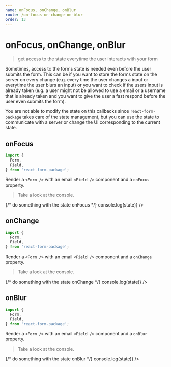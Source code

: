 ```yaml
---
name: onFocus, onChange, onBlur
route: /on-focus-on-change-on-blur
order: 13
---
```



# onFocus, onChange, onBlur

> get access to the state everytime the user interacts with your form

Sometimes, access to the forms state is needed even before the user submits the form. This can be if you want to store the forms state on the server on every change (e.g. every time the user changes a input or everytime the user blurs an input) or you want to check if the users input is already taken (e.g. a user might not be allowed to use a email or a username that is already taken and you want to give the user a fast respond before the user even submits the form).

You are not able to modify the state on this callbacks since `react-form-package` takes care of the state management, but you can use the state to communicate with a server or change the UI corresponding to the current state.

## onFocus

```jsx
import {
  Form,
  Field,
} from 'react-form-package';
```

Render a `<Form />` with an email `<Field />` component and a `onFocus` property.

> Take a look at the console.

<Playground>
  <Form>
    {/* do something with the state onFocus */}
    <Field
      id="email"
      type="email"
      value="test@example.com"
      onFocus={(state) => console.log(state)}
    />
  </Form>
</Playground>

## onChange

```jsx
import {
  Form,
  Field,
} from 'react-form-package';
```

Render a `<Form />` with an email `<Field />` component and a `onChange` property.

> Take a look at the console.

<Playground>
  <Form>
    {/* do something with the state onChange */}
    <Field
      id="email"
      type="email"
      value="test@example.com"
      onChange={(state) => console.log(state)}
    />
  </Form>
</Playground>

## onBlur

```jsx
import {
  Form,
  Field,
} from 'react-form-package';
```

Render a `<Form />` with an email `<Field />` component and a `onBlur` property.

> Take a look at the console.

<Playground>
  <Form>
    {/* do something with the state onBlur */}
    <Field
      id="email"
      type="email"
      value="test@example.com"
      onBlur={(state) => console.log(state)}
    />
  </Form>
</Playground>
